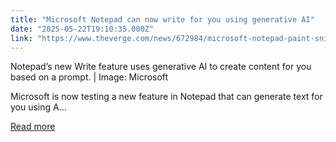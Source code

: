 ```yaml
---
title: "Microsoft Notepad can now write for you using generative AI"
date: "2025-05-22T19:10:35.000Z"
link: "https://www.theverge.com/news/672984/microsoft-notepad-paint-snipping-tool-generative-ai-windows-insiders"
---
```


Notepad’s new Write feature uses generative AI to create content for you based on a prompt. | Image: Microsoft

Microsoft is now testing a new feature in Notepad that can generate text for you using A...

[Read more](https://www.theverge.com/news/672984/microsoft-notepad-paint-snipping-tool-generative-ai-windows-insiders)
